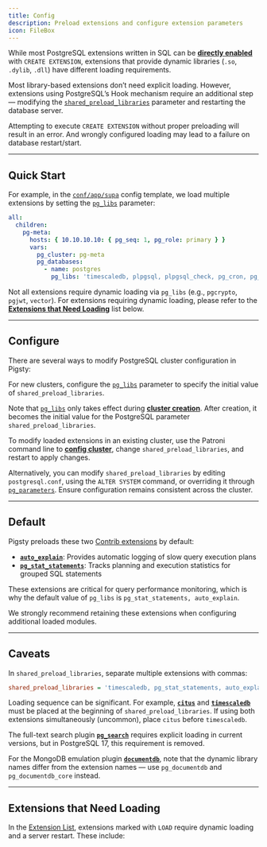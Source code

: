 ```yaml
---
title: Config
description: Preload extensions and configure extension parameters
icon: FileBox
---
```



While most PostgreSQL extensions written in SQL can be [**directly enabled**](/docs/pgsql/ext/create/) with `CREATE EXTENSION`, extensions that provide dynamic libraries (`.so`, `.dylib`, `.dll`) have different loading requirements.

Most library-based extensions don’t need explicit loading. However, extensions using PostgreSQL’s Hook mechanism require an additional step — modifying the [`shared_preload_libraries`](https://www.postgresql.org/docs/current/runtime-config-client.html#Rshared_preload_libraries) parameter and restarting the database server.

Attempting to execute `CREATE EXTENSION` without proper preloading will result in an error. And wrongly configured loading may lead to a failure on database restart/start.

------

## Quick Start

For example, in the [`conf/app/supa`](/docs/app/supabase) config template, we load multiple extensions by setting the [`pg_libs`](/docs/pgsql/param#pg_libs) parameter:

```yaml
all:
  children:
    pg-meta:
      hosts: { 10.10.10.10: { pg_seq: 1, pg_role: primary } }
      vars:
        pg_cluster: pg-meta
        pg_databases:
          - name: postgres
            pg_libs: 'timescaledb, plpgsql, plpgsql_check, pg_cron, pg_net, pg_stat_statements, auto_explain, pg_tle, plan_filter'
```

Not all extensions require dynamic loading via `pg_libs` (e.g., `pgcrypto`, `pgjwt`, `vector`). For extensions requiring dynamic loading, please refer to the [**Extensions that Need Loading**](/docs/pgsql/ext/config#extensions-that-need-loading) list below.

------

## Configure

There are several ways to modify PostgreSQL cluster configuration in Pigsty:

For new clusters, configure the [`pg_libs`](/docs/pgsql/param#pg_libs) parameter to specify the initial value of `shared_preload_libraries`.

Note that [`pg_libs`](/docs/pgsql/param#pg_libs) only takes effect during [**cluster creation**](/docs/pgsql/admin#create-cluster). After creation, it becomes the initial value for the PostgreSQL parameter `shared_preload_libraries`.

To modify loaded extensions in an existing cluster, use the Patroni command line to [**config cluster**](/docs/pgsql/admin#config-cluster), change `shared_preload_libraries`, and restart to apply changes.

Alternatively, you can modify `shared_preload_libraries` by editing `postgresql.conf`, using the `ALTER SYSTEM` command, or overriding it through [`pg_parameters`](/docs/pgsql/param#pg_parameters). Ensure configuration remains consistent across the cluster.

------

## Default

Pigsty preloads these two [Contrib extensions](/ext/list/repo#contrib) by default:

- [**`auto_explain`**](/ext/auto_explain): Provides automatic logging of slow query execution plans
- [**`pg_stat_statements`**](/ext/pg_stat_statements): Tracks planning and execution statistics for grouped SQL statements

These extensions are critical for query performance monitoring, which is why the default value of `pg_libs` is `pg_stat_statements, auto_explain`.

We strongly recommend retaining these extensions when configuring additional loaded modules.



------

## Caveats

In `shared_preload_libraries`, separate multiple extensions with commas:

```ini
shared_preload_libraries = 'timescaledb, pg_stat_statements, auto_explain'
```

Loading sequence can be significant. For example, [**`citus`**](/ext/citus) and [**`timescaledb`**](/ext/timescaledb) must be placed at the beginning of `shared_preload_libraries`. If using both extensions simultaneously (uncommon), place `citus` before `timescaledb`.

The full-text search plugin [**`pg_search`**](/ext/pg_search) requires explicit loading in current versions, but in PostgreSQL 17, this requirement is removed.

For the MongoDB emulation plugin [**`documentdb`**](/ext/documentdb), note that the dynamic library names differ from the extension names — use `pg_documentdb` and `pg_documentdb_core` instead.


------

## Extensions that Need Loading

In the [Extension List](/ext/list/), extensions marked with `LOAD` require dynamic loading and a server restart. These include:
